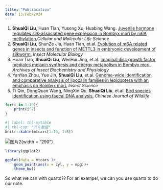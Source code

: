 ```yaml
---
title: "Publiacation"
date: 13/Feb/2024
---
```


1. **ShuaiQi Liu**, Huan Tian, Yusong Xu, Huabing Wang. [Juvenile hormone regulates silk-associated gene
expression in Bombyx mori by m6A methylation.](https://doi.org/10.1007/s00018-023-04996-1)*Cellular and Molecular Life Science*
2. **ShuaiQi Liu**, ShunZe Jia, Huan Tian, et.al. [Evolution of m6A related genes in insects and function of METTL3 in embryonic development of silkworm.](https://doi.org/10.1111/imb.12832) *Insect Molecular Biology*
3. Huan Tian, **ShuaiQi Liu**, WenHui Jing, et.al. [Imaginal disc growth factor mediates melanin synthesis and energy metabolism in Bombyx mori.](https://doi.org/10.1002/arch.21995) *Archives of Insect Biochemistry and Physiology*
4. YanYan Zhou, Yue Jin, **ShuaiQi Liu**, et.al. [Genome-wide identification and comparative analysis of lipocalin families in lepidoptera with an emphasis on Bombyx mori.](https://doi.org/10.1111/1744-7917.13039) *Insect Science*
5. Ti Qin, DongQuan Wang, NingXin Qu, **ShuaiQi Liu**, et.al. [Bird species identification using faecal DNA analysis.](https://www.cnki.com.cn/Article/CJFDTotal-YSDW202001021.htm) *Chinese Journal of Wildlife*



```r
for(i in 1:10){
    print(i^2)
}
```

```r
#| label: tbl-mytable
#| tbl-cap: "汽车数据"
knitr::kable(mtcars[1:10, 1:5])
```

![图片2](WechatIMG664.jpg){width = "290"}

```r
library(ggplot2)

ggplot(data = mtcars )+
    geom_point(aes(x = cyl, y = mpg))+
    theme_bw()

```
So what we can with quarto?? For an exampel, we can you use quarto to do our note.
